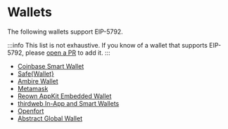 # Wallets

The following wallets support EIP-5792.

:::info
This list is not exhaustive. If you know of a wallet that supports EIP-5792, please [open a PR](https://github.com/lukasrosario/eip-5792-site/blob/main/docs/pages/ecosystem/wallets.mdx) to add it.
:::

* [Coinbase Smart Wallet](https://www.base.org/builders/smart-wallet)
* [Safe\{Wallet\}](https://github.com/safe-global/safe-wallet-web)
* [Ambire Wallet](https://www.ambire.com/)
* [Metamask](https://metamask.io/)
* [Reown AppKit Embedded Wallet](https://reown.com/appkit)
* [thirdweb In-App and Smart Wallets](https://portal.thirdweb.com/typescript/v5/inAppWallet)
* [Openfort](https://openfort.xyz)
* [Abstract Global Wallet](https://abs.xyz)
